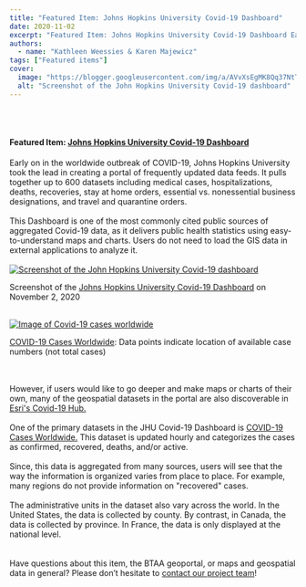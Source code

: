 ```yaml
---
title: "Featured Item: Johns Hopkins University Covid-19 Dashboard"
date: 2020-11-02
excerpt: "Featured Item: Johns Hopkins University Covid-19 Dashboard Early on in the worldwide outbreak of COVID-19, Johns Hopkins University took the lead in creating a portal of frequently updated data feeds."
authors:
  - name: "Kathleen Weessies & Karen Majewicz"
tags: ["Featured items"]
cover:
  image: "https://blogger.googleusercontent.com/img/a/AVvXsEgMK8Qq37NtTu9RNI_YZ7LwSctPDeHxzNj1tM32csaWRdKXecn__5gSTZcQr1aYhLKxtRTdZOf4EVU-D6xSi6ODHMrOdM3f6YiMAZ9qmVSvdUnEhRcy8UyWfbRXCkF-eJxnBZNwyShpwVDgY_qOVFbBdASWPqy9AF_JD4xd1ix8knSY2iQ52tEOmBhGtw=w1060-h544"
  alt: "Screenshot of the John Hopkins University Covid-19 dashboard"
---
```


<br/><br/>

#### Featured Item: [Johns Hopkins University Covid-19 Dashboard](https://www.google.com/url?q=https%3A%2F%2Fcoronavirus.jhu.edu%2Fmap.html&amp;sa=D&amp;sntz=1&amp;usg=AFQjCNGVv3ac9jvixyxUNL2XVB_UB6ebOg)

Early on in the worldwide outbreak of COVID-19, Johns Hopkins University took the lead in creating a portal of frequently updated data feeds. It pulls together up to 600 datasets including medical cases, hospitalizations, deaths, recoveries, stay at home orders, essential vs. nonessential business designations, and travel and quarantine orders.<br/><br/>This Dashboard is one of the most commonly cited public sources of aggregated Covid-19 data, as it delivers public health statistics using easy-to-understand maps and charts. Users do not need to load the GIS data in external applications to analyze it. <br/><br/><a href="https://blogger.googleusercontent.com/img/a/AVvXsEgMK8Qq37NtTu9RNI_YZ7LwSctPDeHxzNj1tM32csaWRdKXecn__5gSTZcQr1aYhLKxtRTdZOf4EVU-D6xSi6ODHMrOdM3f6YiMAZ9qmVSvdUnEhRcy8UyWfbRXCkF-eJxnBZNwyShpwVDgY_qOVFbBdASWPqy9AF_JD4xd1ix8knSY2iQ52tEOmBhGtw=s1280"><img alt="Screenshot of the John Hopkins University Covid-19 dashboard" src="https://blogger.googleusercontent.com/img/a/AVvXsEgMK8Qq37NtTu9RNI_YZ7LwSctPDeHxzNj1tM32csaWRdKXecn__5gSTZcQr1aYhLKxtRTdZOf4EVU-D6xSi6ODHMrOdM3f6YiMAZ9qmVSvdUnEhRcy8UyWfbRXCkF-eJxnBZNwyShpwVDgY_qOVFbBdASWPqy9AF_JD4xd1ix8knSY2iQ52tEOmBhGtw=w1060-h544"/></a><br/>

Screenshot of the [Johns Hopkins University Covid-19 Dashboard](https://www.google.com/url?q=https%3A%2F%2Fcoronavirus.jhu.edu%2Fmap.html&amp;sa=D&amp;sntz=1&amp;usg=AFQjCNGVv3ac9jvixyxUNL2XVB_UB6ebOg) on November 2, 2020

<br/><a href="https://blogger.googleusercontent.com/img/a/AVvXsEiggp-q5gJej8pm_012tzEODnQgpCtvbMHhSErnAMfs3Hm4RnnCG99ztTaIxeW3kkJyIkyrC9UFJcS4brpmiWJN9NHzshfL8gr447WZjst_aSkHQvp6ZN0v4YCVc3txtq0G3Ev0DZF-2PvKbd3T9O9ro-S-HhgMw5JorAqGbQBax-9QPvTTsMBXHPDuag=s1077"><img alt="Image of Covid-19 cases worldwide" src="https://blogger.googleusercontent.com/img/a/AVvXsEiggp-q5gJej8pm_012tzEODnQgpCtvbMHhSErnAMfs3Hm4RnnCG99ztTaIxeW3kkJyIkyrC9UFJcS4brpmiWJN9NHzshfL8gr447WZjst_aSkHQvp6ZN0v4YCVc3txtq0G3Ev0DZF-2PvKbd3T9O9ro-S-HhgMw5JorAqGbQBax-9QPvTTsMBXHPDuag=w1060-h617"/></a><br/>

[COVID-19 Cases Worldwide](https://www.google.com/url?q=https%3A%2F%2Fgeo.btaa.org%2Fcatalog%2F1cb306b5331945548745a5ccd290188e_1&amp;sa=D&amp;sntz=1&amp;usg=AFQjCNFcowCuofWtLdEcIpqus-Kz4bnSBA): Data points indicate location of available case numbers (not total cases)

<br/><br/>However, if users would like to go deeper and make maps or charts of their own, many of the geospatial datasets in the portal are also discoverable in [Esri's Covid-19 Hub.](https://www.google.com/url?q=https%3A%2F%2Fgeo.btaa.org%2Fcatalog%2F99-1000&amp;sa=D&amp;sntz=1&amp;usg=AFQjCNGDiz3UhhhZA1DqOKLYT-F8NdfcWA)<br/><br/>One of the primary datasets in the JHU Covid-19 Dashboard is [COVID-19 Cases Worldwide.](https://www.google.com/url?q=https%3A%2F%2Fgeo.btaa.org%2Fcatalog%2F1cb306b5331945548745a5ccd290188e_1&amp;sa=D&amp;sntz=1&amp;usg=AFQjCNFcowCuofWtLdEcIpqus-Kz4bnSBA) This dataset is updated hourly and categorizes the cases as confirmed, recovered, deaths, and/or active. <br/><br/>Since, this data is aggregated from many sources, users will see that the way the information is organized varies from place to place. For example, many regions do not provide information on "recovered" cases. <br/><br/>The administrative units in the dataset also vary across the world. In the United States, the data is collected by county. By contrast, in Canada, the data is collected by province. In France, the data is only displayed at the national level.<br/><br/><br/>Have questions about this item, the BTAA geoportal, or maps and geospatial data in general? Please don’t hesitate to [contact our project team](https://www.google.com/url?q=https%3A%2F%2Fgeo.btaa.org%2Ffeedback&amp;sa=D&amp;sntz=1&amp;usg=AFQjCNERNbgXrpg6xAqzLip9xfSU2ZAfUQ)!

